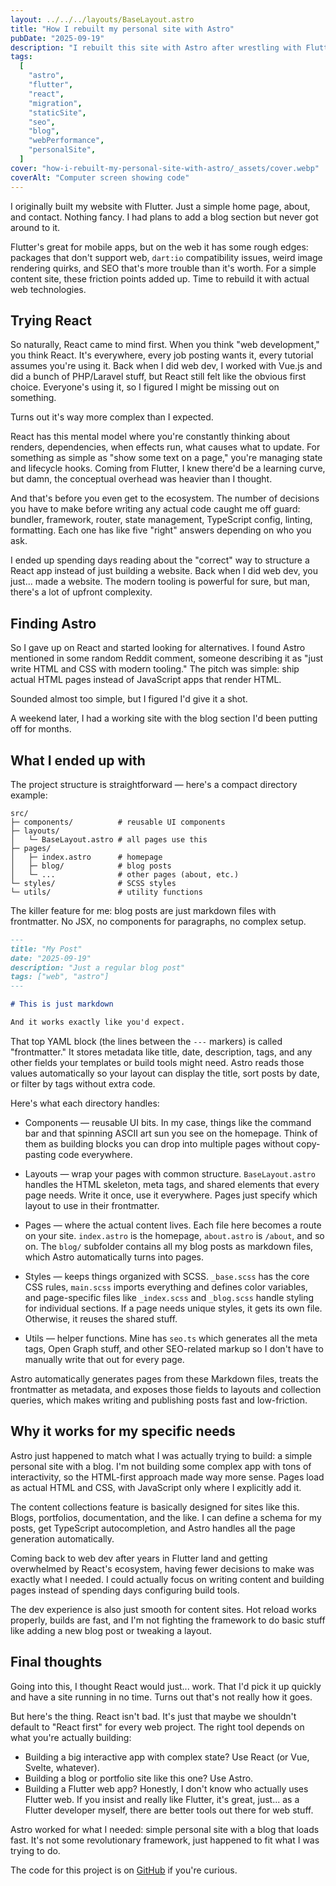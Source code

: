 ```yaml
---
layout: ../../../layouts/BaseLayout.astro
title: "How I rebuilt my personal site with Astro"
pubDate: "2025-09-19"
description: "I rebuilt this site with Astro after wrestling with Flutter on the web and getting bogged down by React's extra layers. Astro gave me an HTML-first workflow, faster static pages, and better SEO — basically less config, more coding."
tags:
  [
    "astro",
    "flutter",
    "react",
    "migration",
    "staticSite",
    "seo",
    "blog",
    "webPerformance",
    "personalSite",
  ]
cover: "how-i-rebuilt-my-personal-site-with-astro/_assets/cover.webp"
coverAlt: "Computer screen showing code"
---
```


I originally built my website with Flutter. Just a simple home page, about, and contact. Nothing fancy. I had plans to add a blog section but never got around to it.

Flutter's great for mobile apps, but on the web it has some rough edges: packages that don't support web, `dart:io` compatibility issues, weird image rendering quirks, and SEO that's more trouble than it's worth. For a simple content site, these friction points added up. Time to rebuild it with actual web technologies.

## Trying React

So naturally, React came to mind first. When you think "web development," you think React. It's everywhere, every job posting wants it, every tutorial assumes you're using it. Back when I did web dev, I worked with Vue.js and did a bunch of PHP/Laravel stuff, but React still felt like the obvious first choice. Everyone's using it, so I figured I might be missing out on something.

Turns out it's way more complex than I expected.

React has this mental model where you're constantly thinking about renders, dependencies, when effects run, what causes what to update. For something as simple as "show some text on a page," you're managing state and lifecycle hooks. Coming from Flutter, I knew there'd be a learning curve, but damn, the conceptual overhead was heavier than I thought.

And that's before you even get to the ecosystem. The number of decisions you have to make before writing any actual code caught me off guard: bundler, framework, router, state management, TypeScript config, linting, formatting. Each one has like five "right" answers depending on who you ask.

I ended up spending days reading about the "correct" way to structure a React app instead of just building a website. Back when I did web dev, you just... made a website. The modern tooling is powerful for sure, but man, there's a lot of upfront complexity.

## Finding Astro

So I gave up on React and started looking for alternatives. I found Astro mentioned in some random Reddit comment, someone describing it as "just write HTML and CSS with modern tooling." The pitch was simple: ship actual HTML pages instead of JavaScript apps that render HTML.

Sounded almost too simple, but I figured I'd give it a shot.

A weekend later, I had a working site with the blog section I'd been putting off for months.

## What I ended up with

The project structure is straightforward — here's a compact directory example:

```text
src/
├─ components/          # reusable UI components
├─ layouts/
│   └─ BaseLayout.astro # all pages use this
├─ pages/
│   ├─ index.astro      # homepage
│   ├─ blog/            # blog posts
│   └─ ...              # other pages (about, etc.)
└─ styles/              # SCSS styles
└─ utils/               # utility functions
```

The killer feature for me: blog posts are just markdown files with frontmatter. No JSX, no components for paragraphs, no complex setup.

```markdown
---
title: "My Post"
date: "2025-09-19"
description: "Just a regular blog post"
tags: ["web", "astro"]
---

# This is just markdown

And it works exactly like you'd expect.
```

That top YAML block (the lines between the `---` markers) is called "frontmatter." It stores metadata like title, date, description, tags, and any other fields your templates or build tools might need. Astro reads those values automatically so your layout can display the title, sort posts by date, or filter by tags without extra code.

Here's what each directory handles:

- Components — reusable UI bits. In my case, things like the command bar and that spinning ASCII art sun you see on the homepage. Think of them as building blocks you can drop into multiple pages without copy-pasting code everywhere.

- Layouts — wrap your pages with common structure. `BaseLayout.astro` handles the HTML skeleton, meta tags, and shared elements that every page needs. Write it once, use it everywhere. Pages just specify which layout to use in their frontmatter.

- Pages — where the actual content lives. Each file here becomes a route on your site. `index.astro` is the homepage, `about.astro` is `/about`, and so on. The `blog/` subfolder contains all my blog posts as markdown files, which Astro automatically turns into pages.

- Styles — keeps things organized with SCSS. `_base.scss` has the core CSS rules, `main.scss` imports everything and defines color variables, and page-specific files like `_index.scss` and `_blog.scss` handle styling for individual sections. If a page needs unique styles, it gets its own file. Otherwise, it reuses the shared stuff.

- Utils — helper functions. Mine has `seo.ts` which generates all the meta tags, Open Graph stuff, and other SEO-related markup so I don't have to manually write that out for every page.

Astro automatically generates pages from these Markdown files, treats the frontmatter as metadata, and exposes those fields to layouts and collection queries, which makes writing and publishing posts fast and low-friction.

## Why it works for my specific needs

Astro just happened to match what I was actually trying to build: a simple personal site with a blog. I'm not building some complex app with tons of interactivity, so the HTML-first approach made way more sense. Pages load as actual HTML and CSS, with JavaScript only where I explicitly add it.

The content collections feature is basically designed for sites like this. Blogs, portfolios, documentation, and the like. I can define a schema for my posts, get TypeScript autocompletion, and Astro handles all the page generation automatically.

Coming back to web dev after years in Flutter land and getting overwhelmed by React's ecosystem, having fewer decisions to make was exactly what I needed. I could actually focus on writing content and building pages instead of spending days configuring build tools.

The dev experience is also just smooth for content sites. Hot reload works properly, builds are fast, and I'm not fighting the framework to do basic stuff like adding a new blog post or tweaking a layout.

## Final thoughts

Going into this, I thought React would just... work. That I'd pick it up quickly and have a site running in no time. Turns out that's not really how it goes.

But here's the thing. React isn't bad. It's just that maybe we shouldn't default to "React first" for every web project. The right tool depends on what you're actually building:

- Building a big interactive app with complex state? Use React (or Vue, Svelte, whatever).
- Building a blog or portfolio site like this one? Use Astro.
- Building a Flutter web app? Honestly, I don't know who actually uses Flutter web. If you insist and really like Flutter, it's great, just... as a Flutter developer myself, there are better tools out there for web stuff.

Astro worked for what I needed: simple personal site with a blog that loads fast. It's not some revolutionary framework, just happened to fit what I was trying to do.

The code for this project is on <a href="https://github.com/photosunthesis/sun-envidiado-website-astro" target="_blank" rel="noopener noreferrer" title="View the sun-envidiado-website-astro project on GitHub">GitHub</a> if you're curious.
